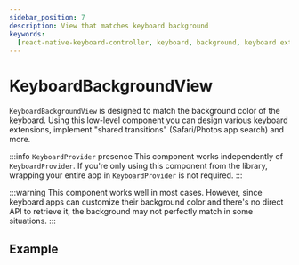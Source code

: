 ```yaml
---
sidebar_position: 7
description: View that matches keyboard background
keywords:
  [react-native-keyboard-controller, keyboard, background, keyboard extension]
---
```


# KeyboardBackgroundView


<div style={{ display: "flex", justifyContent: "center", marginBottom: 20 }}>
  <Lottie
    className="lottie"
    animationData={lottie}
    style={{ width: 400, height: 400 }}
    loop
  />
</div>

`KeyboardBackgroundView` is designed to match the background color of the keyboard. Using this low-level component you can design various keyboard extensions, implement "shared transitions" (Safari/Photos app search) and more.

:::info `KeyboardProvider` presence
This component works independently of `KeyboardProvider`. If you're only using this component from the library, wrapping your entire app in `KeyboardProvider` is not required.
:::

:::warning
This component works well in most cases. However, since keyboard apps can customize their background color and there's no direct API to retrieve it, the background may not perfectly match in some situations.
:::

## Example

```tsx

```
